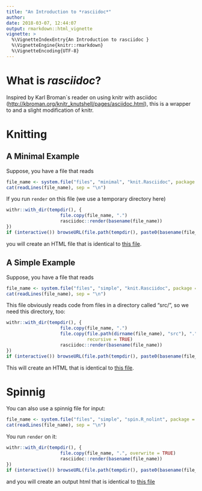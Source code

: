 ```yaml
---
title: "An Introduction to *rasciidoc*"
author: 
date: 2018-03-07, 12:44:07
output: rmarkdown::html_vignette
vignette: >
  %\VignetteIndexEntry{An Introduction to rasciidoc }
  %\VignetteEngine{knitr::rmarkdown}
  %\VignetteEncoding{UTF-8}
---
```


# What is *rasciidoc*?
Inspired by Karl Broman`s reader on using knitr
with asciidoc
(<http://kbroman.org/knitr_knutshell/pages/asciidoc.html>), this is a
wrapper to and a slight modification of knitr. 

# Knitting 
## A Minimal Example
Suppose, you have a file that reads
``` r
file_name <- system.file("files", "minimal", "knit.Rasciidoc", package = "rasciidoc")
cat(readLines(file_name), sep = "\n")
```
If you run `render` on this file (we use a temporary directory here)
``` r
withr::with_dir(tempdir(), {
                    file.copy(file_name, ".")
                    rasciidoc::render(basename(file_name))
})
if (interactive()) browseURL(file.path(tempdir(), paste0(basename(file_name), ".html")))
```
you will create an HTML file that is identical to [this file](http://htmlpreview.github.io/?https://github.com/fvafrCU/rasciidoc/blob/master/inst/files/minimal/knit.html). 

## A Simple Example
Suppose, you have a file that reads
``` r
file_name <- system.file("files", "simple", "knit.Rasciidoc", package = "rasciidoc")
cat(readLines(file_name), sep = "\n")
```
This file obviously reads code from files in a directory called "src/", so we need 
this directory, too:

``` r
withr::with_dir(tempdir(), {
                    file.copy(file_name, ".")
                    file.copy(file.path(dirname(file_name), "src"), ".", 
                              recursive = TRUE)
                    rasciidoc::render(basename(file_name))
})
if (interactive()) browseURL(file.path(tempdir(), paste0(basename(file_name), ".html")))
```

This will create an HTML that is identical to [this file](http://htmlpreview.github.io/?https://github.com/fvafrCU/rasciidoc/blob/master/inst/files/simple/knit.html).


# Spinnig
You can also use a spinnig file for input:
``` r
file_name <- system.file("files", "simple", "spin.R_nolint", package = "rasciidoc")
cat(readLines(file_name), sep = "\n")
```
You run `render` on it:
``` r
withr::with_dir(tempdir(), {
                    file.copy(file_name, ".", overwrite = TRUE)
                    rasciidoc::render(basename(file_name))
})
if (interactive()) browseURL(file.path(tempdir(), paste0(basename(file_name), ".html")))
```
and you will create an output html that is identical to [this file](http://htmlpreview.github.io/?https://github.com/fvafrCU/rasciidoc/blob/master/inst/files/minimal/knit.html)
